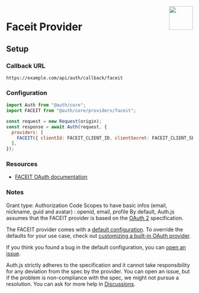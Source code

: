 
<img align="right" src="/img/providers/faceit.svg" height="64" width="64" />

# Faceit Provider

## Setup

### Callback URL

```
https://example.com/api/auth/callback/faceit
```

### Configuration

```js
import Auth from "@auth/core";
import FACEIT from "@auth/core/providers/faceit";

const request = new Request(origin);
const response = await Auth(request, {
  providers: [
    FACEIT({ clientId: FACEIT_CLIENT_ID, clientSecret: FACEIT_CLIENT_SECRET }),
  ],
});
```

### Resources

- [FACEIT OAuth documentation](https://cdn.faceit.com/third_party/docs/FACEIT_Connect_3.0.pdf)

### Notes

Grant type: Authorization Code
Scopes to have basic infos (email, nickname, guid and avatar) : openid, email, profile
By default, Auth.js assumes that the FACEIT provider is
based on the [OAuth 2](https://www.rfc-editor.org/rfc/rfc6749.html) specification.

<Callout>

The FACEIT provider comes with a [default configuration](https://github.com/nextauthjs/next-auth/blob/main/packages/core/src/providers/faceit.ts).
To override the defaults for your use case, check out [customizing a built-in OAuth provider](https://authjs.dev/guides/providers/custom-provider#override-default-options).

</Callout>

If you think you found a bug in the default configuration, you can [open an issue](https://authjs.dev/new/provider-issue).

Auth.js strictly adheres to the specification and it cannot take responsibility for any deviation from
the spec by the provider. You can open an issue, but if the problem is non-compliance with the spec,
we might not pursue a resolution. You can ask for more help in [Discussions](https://authjs.dev/new/github-discussions).
